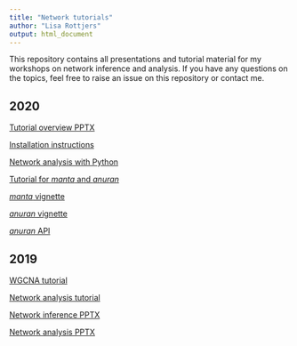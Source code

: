 ```yaml
---
title: "Network tutorials"
author: "Lisa Rottjers"
output: html_document
---
```


This repository contains all presentations and tutorial material for my workshops on network inference and analysis. If you have any questions on the topics, feel free to raise an issue on this repository or contact me. 

## 2020

[Tutorial overview PPTX](https://github.com/ramellose/networktutorials/raw/master/Workshop%20network%20analysis%202020/Workshop%20overview.pptx)

[Installation instructions](https://ramellose.github.io/networktutorials/installation.html)

[Network analysis with Python](https://ramellose.github.io/networktutorials/python_networks.html)

[Tutorial for _manta_ and _anuran_](https://ramellose.github.io/networktutorials/workshop_demo.html)

[_manta_ vignette](https://ramellose.github.io/manta/demo_manta.html)

[_anuran_ vignette](https://ramellose.github.io/anuran/demo_anuran.html)

[_anuran_ API](https://ramellose.github.io/anuran/demo_API.html)

## 2019

[WGCNA tutorial](https://ramellose.github.io/networktutorials/wgcna.html)

[Network analysis tutorial](https://ramellose.github.io/networktutorials/workshop_MDA.html)

[Network inference PPTX](https://github.com/ramellose/networktutorials/raw/master/Workshop%20network%20analysis%202019/Network%20inference.pptx)

[Network analysis PPTX](https://github.com/ramellose/networktutorials/raw/master/Workshop%20network%20analysis%202019/Network%20analysis.pptx)
